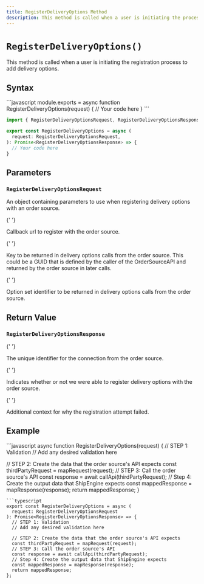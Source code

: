 ```yaml
---
title: RegisterDeliveryOptions Method
description: This method is called when a user is initiating the process to register delivery options.
---
```


# `RegisterDeliveryOptions()`

This method is called when a user is initiating the registration process to add delivery options.

## Syntax

<CodeWrapper>
```javascript
module.exports = async function RegisterDeliveryOptions(request) {
  // Your code here
}
```

```typescript
import { RegisterDeliveryOptionsRequest, RegisterDeliveryOptionsResponse } from '@shipengine/connect-order-source-api'

export const RegisterDeliveryOptions = async (
  request: RegisterDeliveryOptionsRequest,
): Promise<RegisterDeliveryOptionsResponse> => {
  // Your code here
}
```

</CodeWrapper>

## Parameters

### `RegisterDeliveryOptionsRequest`

An object containing parameters to use when registering delivery options with an order source.

<Reference>

{' '}

<Field name="callback_url" type="string" nullable={false}>
  <Description>Callback url to register with the order source.</Description>
</Field>

{' '}

<Field name="marketplace_key" type="string" nullable={false}>
  <Description>
    Key to be returned in delivery options calls from the order source. This could be a GUID that is defined by the
    caller of the OrderSourceAPI and returned by the order source in later calls.
  </Description>
</Field>

{' '}

<Field name="option_key" type="string" nullable={false}>
  <Description>Option set identifier to be returned in delivery options calls from the order source.</Description>
</Field>

</Reference>

## Return Value

### `RegisterDeliveryOptionsResponse`

<Reference>

{' '}

<Field name="connection_id" type="string" required={true}>
  <Description>The unique identifier for the connection from the order source.</Description>
</Field>

{' '}

<Field name="succeeded" type="boolean" required={true}>
  <Description>Indicates whether or not we were able to register delivery options with the order source.</Description>
</Field>

{' '}

<Field name="failure_reason" type="string" required={false}>
  <Description>Additional context for why the registration attempt failed.</Description>
</Field>

</Reference>

## Example

<CodeWrapper>
```javascript
async function RegisterDeliveryOptions(request) {
  // STEP 1: Validation
  // Add any desired validation here

// STEP 2: Create the data that the order source's API expects
const thirdPartyRequest = mapRequest(request);
// STEP 3: Call the order source's API
const response = await callApi(thirdPartyRequest);
// Step 4: Create the output data that ShipEngine expects
const mappedResponse = mapResponse(response);
return mappedResponse;
}

````
```typescript
export const RegisterDeliveryOptions = async (
  request: RegisterDeliveryOptionsRequest
): Promise<RegisterDeliveryOptionsResponse> => {
  // STEP 1: Validation
  // Add any desired validation here

  // STEP 2: Create the data that the order source's API expects
  const thirdPartyRequest = mapRequest(request);
  // STEP 3: Call the order source's API
  const response = await callApi(thirdPartyRequest);
  // Step 4: Create the output data that ShipEngine expects
  const mappedResponse = mapResponse(response);
  return mappedResponse;
};
````

</CodeWrapper>
